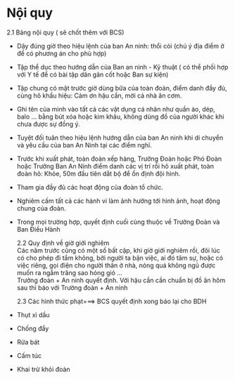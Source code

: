 # Nội quy

2.1 Bảng nội quy ( sẽ chốt thêm với BCS)

- Dậy đúng giờ theo hiệu lệnh của ban An ninh: thổi còi (chú ý địa điểm ở để có phương án cho phù hợp)
- Tập thể dục theo hướng dẫn của Ban an ninh - Kỹ thuật ( có thể phối hợp với Y tế để có bài tập dãn gân cốt hoặc Ban sự kiện)
- Tập chung có mặt trước giờ dùng bữa của toàn đoàn, điểm danh đầy đủ, cùng hô khẩu hiệu: Cảm ơn hậu cần, mời cả nhà ăn cơm.
- Ghi tên của mình vào tất cả các vật dụng cá nhân như quần áo, dép, balo ... bằng bút xóa hoặc kim khâu, không dùng đồ của người khác khi chưa được sự đồng ý.
- Tuyệt đối tuân theo hiệu lệnh hướng dẫn của ban An ninh khi di chuyển và yêu cầu của ban An Ninh tại các điểm nghỉ.
- Trước khi xuất phát, toàn đoàn xếp hàng, Trưởng Đoàn hoặc Phó Đoàn hoặc Trưởng Ban An Ninh điểm danh các vị trí rồi hô xuất phát, toàn đoàn hô: Khỏe, 50m đầu tiên dắt bộ để ổn định đội hình.
- Tham gia đầy đủ các hoạt động của đoàn tổ chức.
- Nghiêm cấm tất cả các hành vi làm ảnh hưởng tới hình ảnh, hoạt động chung của đoàn.
- Trong mọi trường hợp, quyết định cuối cùng thuộc về Trưởng Đoàn và Ban Điều Hành

  2.2 Quy định về giờ giới nghiêm  
   Các năm trước cũng có một số bất cập, khi giờ giới nghiêm rồi, đôi lúc có cho phép đi tắm không, bởi người ta bận việc, ai đó tâm sự, hoặc có việc riêng, gọi điện cho người thân ở nhà, nóng quá không ngủ được muốn ra ngắm trăng sao hóng gió ...  
   Trưởng đoàn + An ninh quyết định. Với hậu cần cần chuẩn bị đồ ăn hôm sau thì báo với Trường đoàn + An ninh

  2.3 Các hình thức phạt===> BCS quyết định xong báo lại cho BDH

- Thụt xì dầu
- Chống đẩy
- Rửa bát
- Cấm túc
- Khai trừ khỏi đoàn
